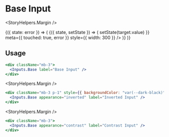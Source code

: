

<Meta title="Components|Inputs|Base" />

# Base Input

<StoryHelpers.Margin />

<Story name="Base">
  <StoryHelpers.StateCtrl label="Error State">
    {({ state: error }) => (
      <StoryHelpers.StateContainer defaultState="">
        {({ state, setState }) => (
          <Inputs.Base
            label="Base Input"
            input={{
              value: state,
              onChange: ({ target }) => setState(target.value)
            }}
            meta={{ touched: true, error }}
            style={{ width: 300 }}
          />
        )}
      </StoryHelpers.StateContainer>
    )}
  </StoryHelpers.StateCtrl>
</Story>

## Usage

```jsx
<div className="mb-3">
  <Inputs.Base label="Base Input" />
</div>
```

<StoryHelpers.Margin />

```jsx
<div className="mb-3 p-1" style={{ backgroundColor: "var(--dark-black)" }}>
  <Inputs.Base appearance="inverted" label="Inverted Input" />
</div>
```

<StoryHelpers.Margin />

```jsx
<div className="mb-3">
  <Inputs.Base appearance="contrast" label="Contrast Input" />
</div>
```

<Props of={Inputs.Base} />
